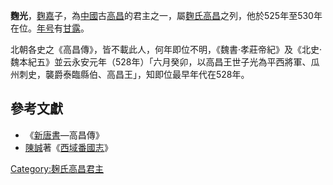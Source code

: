 '''麴光'''，[[麴嘉|麴嘉]]子，為[[中國|中國]]古[[高昌|高昌]]的君主之一，屬[[麴氏高昌|麴氏高昌]]之列，他於525年至530年在位。[[年号|年号]]有[[甘露_(高昌)|甘露]]。

北朝各史之《高昌傳》，皆不載此人，何年即位不明，《魏書·孝莊帝紀》及《北史·魏本紀五》並云永安元年（528年）「六月癸卯，以高昌王世子光為平西將軍、瓜州刺史，襲爵泰臨縣伯、高昌王」，知即位最早年代在528年。

==參考文獻==
*《[[新唐書|新唐書]]—高昌傳》 
*[[陳誠|陳誠]]著《[[西域番國志|西域番國志]]》 
{{start box}}
{{s-before|[[麴嘉|麴嘉]]}}
{{s-title|[[中國|中國]][[高昌|高昌國]][[君主|君主]]|525年—530年}}
{{s-after|[[麴堅|麴堅]]}}
{{end box}}
{{君王小作品}}

[[Category:麹氏高昌君主|Category:麹氏高昌君主]]